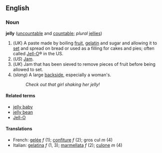 ==English==
===Noun===
'''jelly''' ([[uncountable]] and [[countable]]; ''plural'' [[jellies]])

#(''UK'') A paste made by boiling [[fruit]], [[gelatin]] and sugar and allowing it to [[set]] and spread on bread or used as a filling for cakes and pies; often called [[Jell-O]]&reg; in the US.
#(''US'') [[Jam]].
#(''UK'') Jam that has been sieved to remove pieces of fruit before being allowed to set.
#(''slang'') A large [[backside]], especially a woman's.
#:''Check out that girl shaking her jelly!''

====Related terms====
*[[jelly baby]]
*[[jelly bean]]
*[[Jell-O]]

====Translations====
*French: [[gelée]] ''f'' (1); [[confiture]] ''f'' (2); gros cul ''m'' (4) <!--sense 4 is a gloss rather than a set phrase and so is not wikified-->
*Italian: [[gelatina]] ''f'' (1, 3); [[marmellata]] ''f'' (2); [[culone]] ''m'' (4)